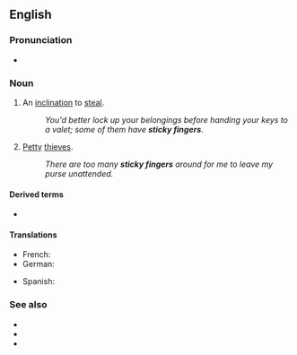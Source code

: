 ==English==

===Pronunciation===
* {{audio|en|En-au-sticky fingers.ogg|Audio (AU)}}

===Noun===
{{en-plural noun}}

# {{lb|en|idiomatic}} An [[inclination]] to [[steal]].
#: ''You'd better lock up your belongings before handing your keys to a valet; some of them have '''sticky fingers'''''.
# {{lb|en|idiomatic}} [[petty|Petty]] [[thief|thieves]].
#: ''There are too many '''sticky fingers''' around for me to leave my purse unattended.''

====Derived terms====
* {{l|en|sticky-fingered}}

====Translations====
{{trans-top|petty thief}}
* French: {{t+|fr|chapardeur|m}}
* German: {{t+|de|Langfinger|m}}
{{trans-mid}}
* Spanish: {{t+|es|amigo de lo ajeno}}
{{trans-bottom}}

===See also===
* {{l|en|five-finger discount}}
* {{l|en|long arms}}
* {{l|en|pilfery}}